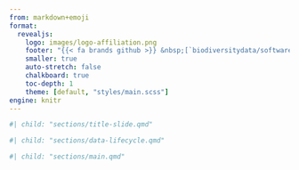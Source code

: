 ```yaml
---
from: markdown+emoji
format:
  revealjs:
    logo: images/logo-affiliation.png
    footer: "{{< fa brands github >}} &nbsp;[`biodiversitydata/software-paper`](https://github.com/biodiversitydata/software-paper) &nbsp; &bull; &nbsp; {{< fa brands creative-commons >}} {{< fa brands creative-commons-by >}} &nbsp;[`cc-by-4.0`](https://creativecommons.org/licenses/by/4.0/deed.en)"
    smaller: true
    auto-stretch: false
    chalkboard: true
    toc-depth: 1
    theme: [default, "styles/main.scss"]
engine: knitr
---
```


<!-- Insert section 'Title slide' -->

```r
#| child: "sections/title-slide.qmd"
```

<!-- Insert section 'Data lifecycle' slides -->

```r
#| child: "sections/data-lifecycle.qmd"
```

<!-- Insert section 'Main slides' -->

```r
#| child: "sections/main.qmd"
```
